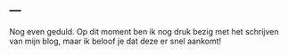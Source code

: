 ---
---

<link rel="stylesheet" href="styles.css" type="text/css">

Nog even geduld.
Op dit moment ben ik nog druk bezig met het schrijven van mijn blog, maar ik beloof je dat deze er snel aankomt!
